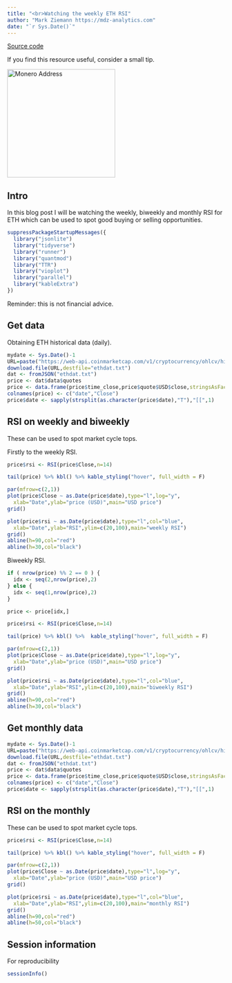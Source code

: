 ```yaml
---
title: "<br>Watching the weekly ETH RSI"
author: "Mark Ziemann https://mdz-analytics.com"
date: "`r Sys.Date()`"
---
```


[Source code](https://github.com/markziemann/cryptoblog/blob/main/rsi_watch_eth.Rmd)

If you find this resource useful, consider a small tip.

<img src="images/donations.png" alt="Monero Address" height="250" width="250" border="0" />

## Intro

In this blog post I will be watching the weekly, biweekly and monthly RSI for ETH which can be used to 
spot good buying or selling opportunities.

```r

suppressPackageStartupMessages({
  library("jsonlite")
  library("tidyverse")
  library("runner")
  library("quantmod")
  library("TTR")
  library("vioplot")
  library("parallel")
  library("kableExtra")
})

```

Reminder: this is not financial advice.

## Get data

Obtaining ETH historical data (daily).

```r

mydate <- Sys.Date()-1
URL=paste("https://web-api.coinmarketcap.com/v1/cryptocurrency/ohlcv/historical?symbol=ETH&convert=USD&interval=weekly&time_start=2015-08-01&time_end=",mydate,sep="")
download.file(URL,destfile="ethdat.txt")
dat <- fromJSON("ethdat.txt")
price <- dat$data$quotes
price <- data.frame(price$time_close,price$quote$USD$close,stringsAsFactors=FALSE)
colnames(price) <- c("date","Close")
price$date <- sapply(strsplit(as.character(price$date),"T"),"[[",1)

```

## RSI on weekly and biweekly

These can be used to spot market cycle tops.

Firstly to the weekly RSI.

```r

price$rsi <- RSI(price$Close,n=14)

tail(price) %>% kbl() %>% kable_styling("hover", full_width = F)

par(mfrow=c(2,1))
plot(price$Close ~ as.Date(price$date),type="l",log="y",
  xlab="Date",ylab="price (USD)",main="USD price")
grid()

plot(price$rsi ~ as.Date(price$date),type="l",col="blue",
  xlab="Date",ylab="RSI",ylim=c(20,100),main="weekly RSI")
grid()
abline(h=90,col="red")
abline(h=30,col="black")

```

Biweekly RSI.

```r

if ( nrow(price) %% 2 == 0 ) {
  idx <- seq(2,nrow(price),2)
} else {
  idx <- seq(1,nrow(price),2)
}

price <- price[idx,]

price$rsi <- RSI(price$Close,n=14)

tail(price) %>% kbl() %>%  kable_styling("hover", full_width = F)

par(mfrow=c(2,1))
plot(price$Close ~ as.Date(price$date),type="l",log="y",
  xlab="Date",ylab="price (USD)",main="USD price")
grid()

plot(price$rsi ~ as.Date(price$date),type="l",col="blue",
  xlab="Date",ylab="RSI",ylim=c(20,100),main="biweekly RSI")
grid()
abline(h=90,col="red")
abline(h=30,col="black")

```

## Get monthly data

```r

mydate <- Sys.Date()-1
URL=paste("https://web-api.coinmarketcap.com/v1/cryptocurrency/ohlcv/historical?symbol=ETH&convert=USD&interval=monthly&time_start=2015-08-01&time_end=",mydate,sep="")
download.file(URL,destfile="ethdat.txt")
dat <- fromJSON("ethdat.txt")
price <- dat$data$quotes
price <- data.frame(price$time_close,price$quote$USD$close,stringsAsFactors=FALSE)
colnames(price) <- c("date","Close")
price$date <- sapply(strsplit(as.character(price$date),"T"),"[[",1)

```

## RSI on the monthly

These can be used to spot market cycle tops.

```r

price$rsi <- RSI(price$Close,n=14)

tail(price) %>% kbl() %>% kable_styling("hover", full_width = F)

par(mfrow=c(2,1))
plot(price$Close ~ as.Date(price$date),type="l",log="y",
  xlab="Date",ylab="price (USD)",main="USD price")
grid()

plot(price$rsi ~ as.Date(price$date),type="l",col="blue",
  xlab="Date",ylab="RSI",ylim=c(20,100),main="monthly RSI")
grid()
abline(h=90,col="red")
abline(h=50,col="black")

```

## Session information

For reproducibility

```r

sessionInfo()

```
